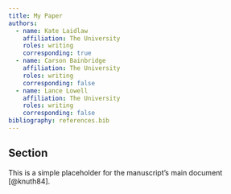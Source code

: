 ```yaml
---
title: My Paper
authors:
  - name: Kate Laidlaw
    affiliation: The University
    roles: writing
    corresponding: true
  - name: Carson Bainbridge
    affiliation: The University
    roles: writing
    corresponding: false
  - name: Lance Lowell 
    affiliation: The University
    roles: writing
    corresponding: false
bibliography: references.bib
---
```


## Section
This is a simple placeholder for the manuscript's main document [@knuth84].
